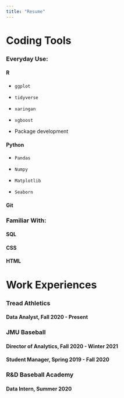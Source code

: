 ```yaml
---
title: "Resume"
---
```


# Coding Tools

### Everyday Use:

#### R

-   `ggplot`

-   `tidyverse`

-   `xaringan`

-   `xgboost`

-   Package development

#### Python

-   `Pandas`

-   `Numpy`

-   `Matplotlib`

-   `Seaborn`

#### Git

### Familiar With:

#### SQL

#### CSS

#### HTML

# Work Experiences

### Tread Athletics

#### Data Analyst, Fall 2020 - Present

### JMU Baseball

#### Director of Analytics, Fall 2020 - Winter 2021

#### Student Manager, Spring 2019 - Fall 2020

### R&D Baseball Academy

#### Data Intern, Summer 2020

